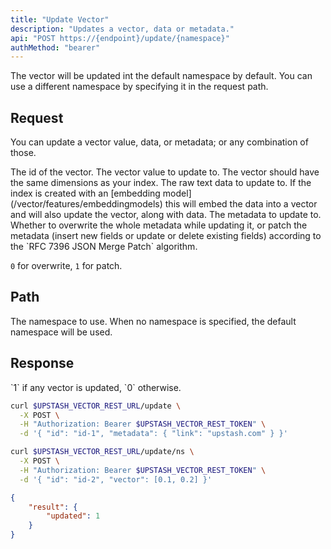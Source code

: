 ```yaml
---
title: "Update Vector"
description: "Updates a vector, data or metadata."
api: "POST https://{endpoint}/update/{namespace}"
authMethod: "bearer"
---
```


<Tip>
  The vector will be updated int the default namespace by default.
  You can use a different namespace by specifying it in the request path.
</Tip>

## Request

You can update a vector value, data, or metadata; or any combination
of those.

<ParamField body="id" type="string" required>
  The id of the vector.
</ParamField>
<ParamField body="vector" type="number[]">
  The vector value to update to.
  <Note>The vector should have the same dimensions as your index.</Note>
</ParamField>
<ParamField body="data" type="string">
  The raw text data to update to.
  <Note>If the index is created with an [embedding model](/vector/features/embeddingmodels)
      this will embed the data into a vector and will also update the vector, along with data.</Note>
</ParamField>
<ParamField body="metadata" type="Object">
  The metadata to update to.
</ParamField>
<ParamField body="metadataUpdateMode" type="int">
  Whether to overwrite the whole metadata while updating
  it, or patch the metadata (insert new fields or update or delete existing fields)
  according to the `RFC 7396 JSON Merge Patch` algorithm.

  `0` for overwrite, `1` for patch.
</ParamField>

## Path

<ParamField path="namespace" type="string" default="">
  The namespace to use.
  When no namespace is specified, the default namespace will be used.
</ParamField>

## Response

<ResponseField name="updated" type="number">
  `1` if any vector is updated, `0` otherwise.
</ResponseField>

<RequestExample>

```sh curl
curl $UPSTASH_VECTOR_REST_URL/update \
  -X POST \
  -H "Authorization: Bearer $UPSTASH_VECTOR_REST_TOKEN" \
  -d '{ "id": "id-1", "metadata": { "link": "upstash.com" } }'
```

```sh curl (Namespace)
curl $UPSTASH_VECTOR_REST_URL/update/ns \
  -X POST \
  -H "Authorization: Bearer $UPSTASH_VECTOR_REST_TOKEN" \
  -d '{ "id": "id-2", "vector": [0.1, 0.2] }'
```

</RequestExample>

<ResponseExample>

```json 200 OK
{
    "result": {
        "updated": 1
    }
}
```

</ResponseExample>
